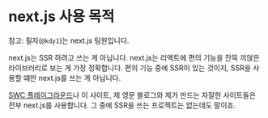 # next.js 사용 목적

참고: 필자(`@kdy1`)는 next.js 팀원입니다.

next.js는 SSR 하려고 쓰는 게 아닙니다.
next.js는 리액트에 편의 기능을 잔뜩 끼얹은 라이브러리로 보는 게 가장 정확합니다.
편의 기능 중에 SSR이 있는 것이지, SSR을 사용할 떄만 next.js를 쓰는 게 아닙니다.

[SWC 플레이그라운드](https://play.swc.rs)나 이 사이트, 제 영문 블로그와 제가 만드는 자잘한 사이트들은 전부 next.js를 사용합니다.
그 중에 SSR을 쓰는 프로젝트는 없는데도 말이죠.
